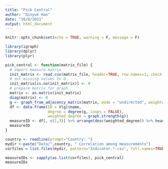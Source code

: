 ```yaml
---
title: "Pick Central"
author: "Qinyue Hao"
date: "10/8/2021"
output: html_document
---
```


```r
knitr::opts_chunk$set(echo = TRUE, warning = F, message = F)
```

```r
library(igraph)
library(dplyr)
library(plyr)
```

```r
pick_central <- function(matrix_file) {
  # import measure matrix
  init_matrix <- read.csv(matrix_file, header=TRUE, row.names=1, check.names=FALSE, na.strings = "")
  # set missing values to 0
  init_matrix[is.na(init_matrix)] <- 0
  # prepare matrix for graph
  matrix <- as.matrix(init_matrix) 
  diag(matrix) <- 0
  g <- graph_from_adjacency_matrix(matrix, mode = "undirected", weighted = TRUE)
  df <- data.frame(ID = V(g)$name,
                   degree = degree(g, loops = FALSE),
                   weighted_degree = graph.strength(g))
  measureID <- df[, c(1,3)] %>% arrange(desc(weighted_degree)) %>% head(1)[1]
  measureID
}
```

```r
country <- readline(prompt="Country: ")
mydir <-paste("Data/",country, " Correlation among measurements")
corfiles = list.files(mydir, pattern="Indicator.*.csv", full.names=TRUE)
```


```r
measureIDs <- sapply(as.list(corfiles), pick_central)
measureIDs
```



